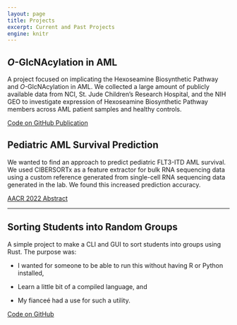 ```yaml
---
layout: page
title: Projects
excerpt: Current and Past Projects
engine: knitr
---
```



## *O*-GlcNAcylation in AML

A project focused on implicating the Hexoseamine Biosynthetic Pathway and *O*-GlcNAcylation in AML.
We collected a large amount of publicly available data from NCI, St. Jude Children's Research Hospital, and the NIH GEO
to investigate expression of Hexoseamine Biosynthetic Pathway members across AML patient samples and healthy controls.

```{=html}
<a class="btn btn-outline-dark btn-sm", href="https://github.com/rschauner/2024-frontiers-immunology-aml-hbp" target="_blank" rel="noopener noreferrer">
    <i class="bi bi-github" role="img" aria-label="Code on GitHub"></i>
    Code on GitHub
</a>
<a class="btn btn-outline-dark btn-sm", href="https://www.frontiersin.org/journals/immunology/articles/10.3389/fimmu.2024.1327405" target="_blank" rel="noopener noreferrer">
    <i class="bi bi-journal-richtext" role="img" aria-label="Publication"></i>
    Publication
</a>
```

## Pediatric AML Survival Prediction

We wanted to find an approach to predict pediatric FLT3-ITD AML survival.
We used CIBERSORTx as a feature extractor for bulk RNA sequencing data
using a custom reference generated from single-cell RNA sequencing data generated in the lab.
We found this increased prediction accuracy.

```{=html}
<a class="btn btn-outline-dark btn-sm", href="https://aacrjournals.org/cancerres/article/82/12_Supplement/4080/702020/Abstract-4080-New-platform-for-novel-biomarker" target="_blank" rel="noopener noreferrer">
    <i class="bi bi-file-earmark-easel" role="img" aria-label="AACR 2022 Abstract"></i>
    AACR 2022 Abstract
</a>
```
----

## Sorting Students into Random Groups

A simple project to make a CLI and GUI to sort students into groups using Rust.
The purpose was:

- I wanted for someone to be able to run this without having R or Python installed,

- Learn a little bit of a compiled language, and

- My fianceé had a use for such a utility.

```{=html}
<a class="btn btn-outline-dark btn-sm", href="https://github.com/rschauner/student-pairs" target="_blank" rel="noopener noreferrer">
    <i class="bi bi-github" role='img' aria-label='Code on GitHub'></i>
    Code on GitHub
</a>
```
